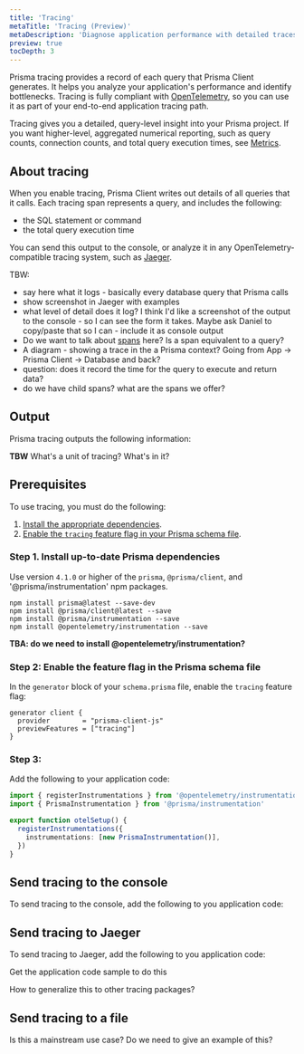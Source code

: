 ```yaml
---
title: 'Tracing'
metaTitle: 'Tracing (Preview)'
metaDescription: 'Diagnose application performance with detailed traces of each query.'
preview: true
tocDepth: 3
---
```


<TopBlock>

Prisma tracing provides a record of each query that Prisma Client generates. It helps you analyze your application's performance and identify bottlenecks. Tracing is fully compliant with [OpenTelemetry](https://opentelemetry.io/), so you can use it as part of your end-to-end application tracing path.

<Admonition type="info">

Tracing gives you a detailed, query-level insight into your Prisma project. If you want higher-level, aggregated numerical reporting, such as query counts, connection counts, and total query execution times, see [Metrics](/concepts/components/prisma-client/metrics).

</Admonition>

</TopBlock>

## About tracing

When you enable tracing, Prisma Client writes out details of all queries that it calls. Each tracing span represents a query, and includes the following:

- the SQL statement or command
- the total query execution time

You can send this output to the console, or analyze it in any OpenTelemetry-compatible tracing system, such as [Jaeger](https://www.jaegertracing.io/).

TBW:

- say here what it logs - basically every database query that Prisma calls
- show screenshot in Jaeger with examples
- what level of detail does it log? I think I'd like a screenshot of the output to the console - so I can see the form it takes. Maybe ask Daniel to copy/paste that so I can - include it as console output
- Do we want to talk about [spans](https://www.jaegertracing.io/docs/1.35/architecture/#span) here? Is a span equivalent to a query?
- A diagram - showing a trace in the a Prisma context? Going from App -> Prisma Client -> Database and back?
- question: does it record the time for the query to execute and return data?
- do we have child spans? what are the spans we offer?

## Output

Prisma tracing outputs the following information:

**TBW**
What's a unit of tracing?
What's in it?

## Prerequisites

To use tracing, you must do the following:

1. [Install the appropriate dependencies](#step-1-install-up-to-date-prisma-dependencies).
1. [Enable the `tracing` feature flag in your Prisma schema file](#step-2-enable-the-feature-flag-in-the-prisma-schema-file).

### Step 1. Install up-to-date Prisma dependencies

Use version `4.1.0` or higher of the `prisma`, `@prisma/client`, and '@prisma/instrumentation' npm packages.

```terminal
npm install prisma@latest --save-dev
npm install @prisma/client@latest --save
npm install @prisma/instrumentation --save
npm install @opentelemetry/instrumentation --save
```

**TBA: do we need to install @opentelemetry/instrumentation?**

### Step 2: Enable the feature flag in the Prisma schema file

In the `generator` block of your `schema.prisma` file, enable the `tracing` feature flag:

```prisma
generator client {
  provider        = "prisma-client-js"
  previewFeatures = ["tracing"]
}
```

### Step 3:

Add the following to your application code:

```ts
import { registerInstrumentations } from '@opentelemetry/instrumentation'
import { PrismaInstrumentation } from '@prisma/instrumentation'

export function otelSetup() {
  registerInstrumentations({
    instrumentations: [new PrismaInstrumentation()],
  })
}
```

## Send tracing to the console

To send tracing to the console, add the following to you application code:

## Send tracing to Jaeger

To send tracing to Jaeger, add the following to you application code:

Get the application code sample to do this

How to generalize this to other tracing packages?

## Send tracing to a file

Is this a mainstream use case? Do we need to give an example of this?
